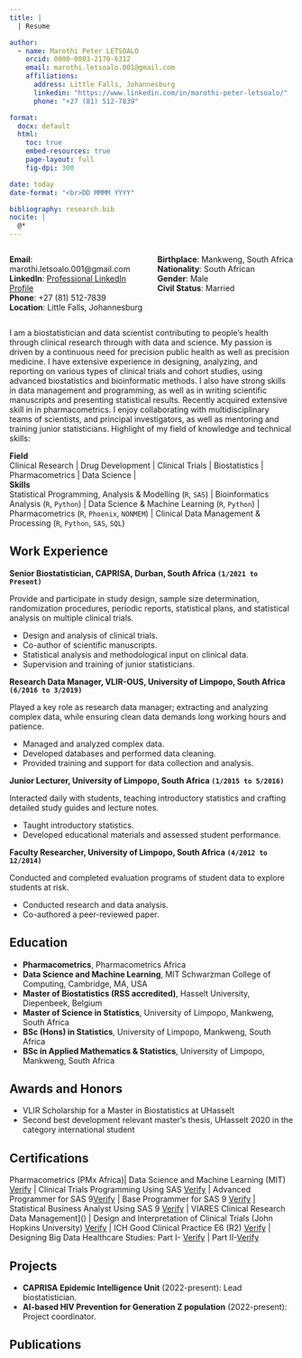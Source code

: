 ```yaml
---
title: |
  | Resume

author: 
  - name: Marothi Peter LETSOALO
    orcid: 0000-0003-2170-6312
    email: marothi.letsoalo.001@gmail.com
    affiliations:
      address: Little Falls, Johannesburg
      linkedin: "https://www.linkedin.com/in/marothi-peter-letsoalo/"
      phone: "+27 (81) 512-7839"

format: 
  docx: default
  html: 
    toc: true
    embed-resources: true
    page-layout: full
    fig-dpi: 300

date: today
date-format: "<br>DD MMMM YYYY"

bibliography: research.bib
nocite: |
  @*
---
```


::: columns
::: {.column width="50%"}
**Email**: marothi.letsoalo.001\@gmail.com\
**LinkedIn**: [Professional LinkedIn Profile](https://www.linkedin.com/in/marothi-peter-letsoalo/)\
**Phone**: +27 (81) 512-7839\
**Location**: Little Falls, Johannesburg
:::

::: {.column width="50%"}
**Birthplace**: Mankweng, South Africa\
**Nationality**: South African\
**Gender**: Male\
**Civil Status**: Married
:::
:::

I am a biostatistician and data scientist contributing to people's health through clinical research through with data and science. My passion is driven by a continuous need for precision public health as well as precision medicine. I have extensive experience in designing, analyzing, and reporting on various types of clinical trials and cohort studies, using advanced biostatistics and bioinformatic methods. I also have strong skills in data management and programming, as well as in writing scientific manuscripts and presenting statistical results. Recently acquired extensive skill in in pharmacometrics. I enjoy collaborating with multidisciplinary teams of scientists, and principal investigators, as well as mentoring and training junior statisticians. Highlight of my field of knowledge and technical skills:

**Field**\
Clinical Research \| Drug Development \| Clinical Trials \| Biostatistics \| Pharmacometrics \| Data Science \| \
**Skills**\
Statistical Programming, Analysis & Modelling (`R`, `SAS`) \| Bioinformatics Analysis (`R`, `Python`) \| Data Science & Machine Learning (`R`, `Python`) \| Pharmacometrics (`R`, `Phoenix`, `NONMEM`) \| Clinical Data Management & Processing (`R`, `Python`, `SAS`, `SQL`)

## Work Experience

**Senior Biostatistician, CAPRISA, Durban, South Africa `(1/2021 to Present)`**

Provide and participate in study design, sample size determination, randomization procedures, periodic reports, statistical plans, and statistical analysis on multiple clinical trials.

-   Design and analysis of clinical trials.
-   Co-author of scientific manuscripts.
-   Statistical analysis and methodological input on clinical data.
-   Supervision and training of junior statisticians.

**Research Data Manager, VLIR-OUS, University of Limpopo, South Africa `(6/2016 to 3/2019)`**

Played a key role as research data manager; extracting and analyzing complex data, while ensuring clean data demands long working hours and patience.

-   Managed and analyzed complex data.
-   Developed databases and performed data cleaning.
-   Provided training and support for data collection and analysis.

**Junior Lecturer, University of Limpopo, South Africa `(1/2015 to 5/2016)`**

Interacted daily with students, teaching introductory statistics and crafting detailed study guides and lecture notes.

-   Taught introductory statistics.
-   Developed educational materials and assessed student performance.

**Faculty Researcher, University of Limpopo, South Africa `(4/2012 to 12/2014)`**

Conducted and completed evaluation programs of student data to explore students at risk.

-   Conducted research and data analysis.
-   Co-authored a peer-reviewed paper.

## Education

-   **Pharmacometrics**, Pharmacometrics Africa
-   **Data Science and Machine Learning**, MIT Schwarzman College of Computing, Cambridge, MA, USA
-   **Master of Biostatistics (RSS accredited)**, Hasselt University, Diepenbeek, Belgium
-   **Master of Science in Statistics**, University of Limpopo, Mankweng, South Africa
-   **BSc (Hons) in Statistics**, University of Limpopo, Mankweng, South Africa
-   **BSc in Applied Mathematics & Statistics**, University of Limpopo, Mankweng, South Africa

## Awards and Honors

-   VLIR Scholarship for a Master in Biostatistics at UHasselt
-   Second best development relevant master’s thesis, UHasselt 2020 in the category international student

## Certifications

Pharmacometrics (PMx Africa)\| Data Science and Machine Learning (MIT) [Verify](https://olympus1.mygreatlearning.com/certificate/BYUCMIXV) \| Clinical Trials Programming Using SAS [Verify](/https://www.credly.com/users/marothi-letsoalo/badges) \| Advanced Programmer for SAS 9[Verify](https://www.credly.com/users/marothi-letsoalo/badges) \| Base Programmer for SAS 9 [Verify](https://www.credly.com/users/marothi-letsoalo/badges) \| Statistical Business Analyst Using SAS 9 [Verify](https://www.credly.com/users/marothi-letsoalo/badges) \| VIARES Clinical Research Data Management\]() \| Design and Interpretation of Clinical Trials (John Hopkins University) [Verify]() \| ICH Good Clinical Practice E6 (R2) [Verify]() \| Designing Big Data Healthcare Studies: Part I- [Verify](https://www.linkedin.com/learning/certificates/78c7b0a132e41f3518d293232ee3b52b5b843c047f9a6a2a01ec0b83f23efabe?trk=backfilled_certificate&lipi=urn%3Ali%3Apage%3Ad_flagship3_profile_view_base_certifications_details%3BV4ARm12XQYyft7U3GqS1%2Fw%3D%3D) \| Part II-[Verify](https://www.linkedin.com/learning/certificates/0e42a8ad2d8798e85af0f0793871ece482fbab80e8ac4b70fb30c975d3c94962?trk=backfilled_certificate&lipi=urn%3Ali%3Apage%3Ad_flagship3_profile_view_base_certifications_details%3BV4ARm12XQYyft7U3GqS1%2Fw%3D%3D)

## Projects

-   **CAPRISA Epidemic Intelligence Unit** (2022-present): Lead biostatistician.
-   **AI-based HIV Prevention for Generation Z population** (2022-present): Project coordinator.

## Publications

::: {#refs}
:::

